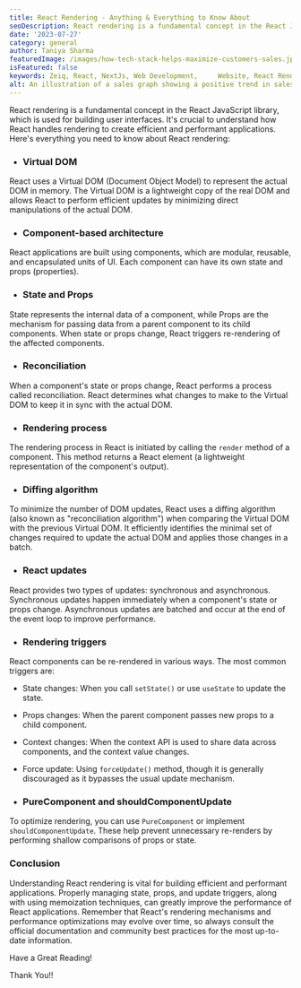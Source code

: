 ```yaml
---
title: React Rendering - Anything & Everything to Know About
seoDescription: React rendering is a fundamental concept in the React JavaScript library, which is used for building user interfaces. It's crucial to understand how React handles rendering to create efficient and performant applications.
date: '2023-07-27'
category: general
author: Taniya Sharma
featuredImage: /images/how-tech-stack-helps-maximize-customers-sales.jpg
isFeatured: false
keywords: Zeiq, React, NextJs, Web Development, 	Website, React Rendering , Virtual DOM, Productivity, Experince , Reconciliation, shouldComponentUpdate 
alt: An illustration of a sales graph showing a positive trend in sales over time
---
```


React rendering is a fundamental concept in the React JavaScript library, which is used for building user interfaces. It's crucial to understand how React handles rendering to create efficient and performant applications. Here's everything you need to know about React rendering:

 - ### Virtual DOM
 
React uses a Virtual DOM (Document Object Model) to represent the actual DOM in memory. The Virtual DOM is a lightweight copy of the real DOM and allows React to perform efficient updates by minimizing direct manipulations of the actual DOM.

 - ### Component-based architecture

React applications are built using components, which are modular, reusable, and encapsulated units of UI. Each component can have its own state and props (properties).

- ### State and Props

State represents the internal data of a component, while Props are the mechanism for passing data from a parent component to its child components. When state or props change, React triggers re-rendering of the affected components.

- ### Reconciliation

When a component's state or props change, React performs a process called reconciliation. React determines what changes to make to the Virtual DOM to keep it in sync with the actual DOM.

- ### Rendering process

The rendering process in React is initiated by calling the `render` method of a component. This method returns a React element (a lightweight representation of the component's output).

- ### Diffing algorithm

To minimize the number of DOM updates, React uses a diffing algorithm (also known as "reconciliation algorithm") when comparing the Virtual DOM with the previous Virtual DOM. It efficiently identifies the minimal set of changes required to update the actual DOM and applies those changes in a batch.

- ### React updates

React provides two types of updates: synchronous and asynchronous. Synchronous updates happen immediately when a component's state or props change. Asynchronous updates are batched and occur at the end of the event loop to improve performance.

- ### Rendering triggers 

React components can be re-rendered in various ways. The most common triggers are:

-   State changes: When you call `setState()` or use `useState` to update the state.
-   Props changes: When the parent component passes new props to a child component.
-   Context changes: When the context API is used to share data across components, and the context value changes.
-   Force update: Using `forceUpdate()` method, though it is generally discouraged as it bypasses the usual update mechanism.

- ### PureComponent and shouldComponentUpdate

To optimize rendering, you can use `PureComponent` or implement `shouldComponentUpdate`. These help prevent unnecessary re-renders by performing shallow comparisons of props or state.

### Conclusion

Understanding React rendering is vital for building efficient and performant applications. Properly managing state, props, and update triggers, along with using memoization techniques, can greatly improve the performance of React applications. Remember that React's rendering mechanisms and performance optimizations may evolve over time, so always consult the official documentation and community best practices for the most up-to-date information.

Have a Great Reading!

Thank You!!
